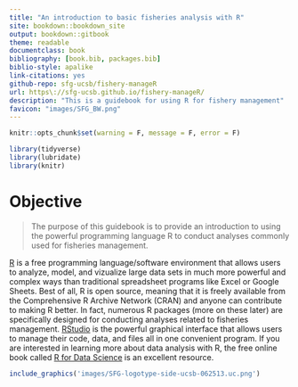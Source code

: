 ```yaml
--- 
title: "An introduction to basic fisheries analysis with R"
site: bookdown::bookdown_site
output: bookdown::gitbook
theme: readable
documentclass: book
bibliography: [book.bib, packages.bib]
biblio-style: apalike
link-citations: yes
github-repo: sfg-ucsb/fishery-manageR
url: https\://sfg-ucsb.github.io/fishery-manageR/
description: "This is a guidebook for using R for fishery management"
favicon: "images/SFG_BW.png"
---
```


```r
knitr::opts_chunk$set(warning = F, message = F, error = F)

library(tidyverse)
library(lubridate) 
library(knitr)
```

# Objective
> The purpose of this guidebook is to provide an introduction to using the powerful programming language R to conduct analyses commonly used for fisheries management.

[R](https://cran.r-project.org) is a free programming language/software environment that allows users to analyze, model, and vizualize large data sets in much more powerful and complex ways than traditional spreadsheet programs like Excel or Google Sheets. Best of all, R is open source, meaning that it is freely available from the Comprehensive R Archive Network (CRAN) and anyone can contribute to making R better. In fact, numerous R packages (more on these later) are specifically designed for conducting analyses related to fisheries management. [RStudio](https://www.rstudio.com) is the powerful graphical interface that allows users to manage their code, data, and files all in one convenient program. If you are interested in learning more about data analysis with R, the free online book called [R for Data Science](http://r4ds.had.co.nz/) is an excellent resource.

```r
include_graphics('images/SFG-logotype-side-ucsb-062513.uc.png')
```


